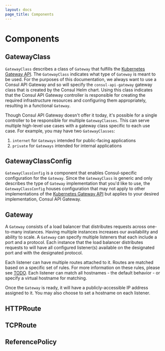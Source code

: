 ```yaml
---
layout: docs
page_title: Components
---
```


# Components

## GatewayClass

`GatewayClass` describes a class of `Gateway` that fulfills the [Kubernetes Gateway API](https://gateway-api.sigs.k8s.io/).
The `GatewayClass` indicates what type of `Gateway` is meant to be used. For the purposes of this documentation, we always
want to use a Consul API Gateway and so will specify the `consul-api-gateway` gateway class that is created by the Consul Helm chart.
Using this class indicates that the Consul API Gateway controller is responsible for creating the required infrastructure resources
and configuring them appropriately, resulting in a functional `Gateway`.

Though Consul API Gateway doesn't offer it today, it's possible for a single controller to be responsible for multiple `GatewayClasses`.
This can serve multiple high-level use cases with a gateway class specific to each use case. For example, you may have two `GatewayClasses`:

1. `internet` for `Gateways` intended for public-facing applications
1. `private` for `Gateways` intended for internal applications

## GatewayClassConfig

`GatewayClassConfig` is a component that enables Consul-specific configuration for the `Gateway`. Since the `GatewayClass`
is generic and only describes the type of `Gateway` implementation that you'd like to use, the `GatewayClassConfig` houses
configuration that may not apply to other implementations of the [Kubernetes Gateway API](https://gateway-api.sigs.k8s.io/)
but applies to your desired implementation, Consul API Gateway.

## Gateway

A `Gateway` consists of a load balancer that distributes requests across one-to-many instances. Having multiple instances increases our availability
and ability to scale. A `Gateway` can specify multiple listeners that each include a port and a protocol. Each instance that the load balancer
distributes requests to will have all configured listener(s) available on the designated port and with the designated protocol.

Each listener can have multiple routes attached to it. Routes are matched based on a specific set of rules. For more information on these rules, please
see [TODO](). Each listener can match all hostnames - the default behavior - or specify a virtual hostname for matching.

Once the `Gateway` is ready, it will have a publicly-accessible IP address assigned to it. You may also choose to set a hostname on each listener.

## HTTPRoute

## TCPRoute

## ReferencePolicy
